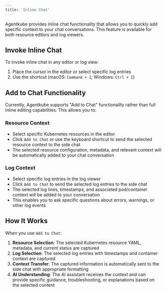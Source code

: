 ```yaml
---
title: 'Inline Chat'
---
```


Agentkube provides inline chat functionality that allows you to quickly add specific context to your chat conversations. This feature is available for both resource editors and log viewers.

## Invoke Inline Chat

To invoke inline chat in any editor or log view:

1. Place the cursor in the editor or select specific log entries
2. Use the shortcut (macOS: `Command + I`; Windows: `Ctrl + I`)

## Add to Chat Functionality

Currently, Agentkube supports "Add to Chat" functionality rather than full inline editing capabilities. This allows you to:

### Resource Context
- Select specific Kubernetes resources in the editor
- Click `Add to Chat` or use the keyboard shortcut to send the selected resource context to the side chat
- The selected resource configuration, metadata, and relevant context will be automatically added to your chat conversation

### Log Context
- Select specific log entries in the log viewer
- Click `Add to Chat` to send the selected log entries to the side chat
- The selected log lines, timestamps, and associated pod/container context will be added to your conversation
- This enables you to ask specific questions about errors, warnings, or other log events

## How It Works

When you use `Add to Chat`:

1. **Resource Selection**: The selected Kubernetes resource YAML, metadata, and current status are captured
2. **Log Selection**: The selected log entries with timestamps and container context are captured  
3. **Context Transfer**: The captured information is automatically sent to the side chat with appropriate formatting
4. **AI Understanding**: The AI assistant receives the context and can provide specific guidance, troubleshooting, or explanations based on the selected content

